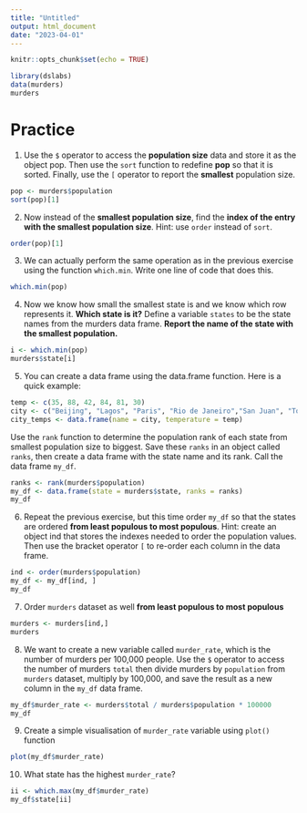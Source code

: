 ```yaml
---
title: "Untitled"
output: html_document
date: "2023-04-01"
---
```


```r
knitr::opts_chunk$set(echo = TRUE)
```

```r
library(dslabs)
data(murders)
murders
```

# Practice

1. Use the `$` operator to access the **population size** data and store it as the object pop. Then
use the `sort` function to redefine **pop** so that it is sorted. Finally, use the `[` operator to
report the **smallest** population size.

```r
pop <- murders$population
sort(pop)[1]
```

2. Now instead of the **smallest population size**, find the **index of the entry with the smallest population size**. 
Hint: use `order` instead of `sort`.

```r
order(pop)[1]
```
3. We can actually perform the same operation as in the previous exercise using the function
`which.min`. Write one line of code that does this.

```r
which.min(pop)
```


4. Now we know how small the smallest state is and we know which row represents it. **Which state is it?** 
Define a variable `states` to be the state names from the murders data frame.
**Report the name of the state with the smallest population.**

```r
i <- which.min(pop)
murders$state[i]
```


5. You can create a data frame using the data.frame function. Here is a quick example:

```r
temp <- c(35, 88, 42, 84, 81, 30)
city <- c("Beijing", "Lagos", "Paris", "Rio de Janeiro","San Juan", "Toronto")
city_temps <- data.frame(name = city, temperature = temp)
```

Use the `rank` function to determine the population rank of each state from smallest population size to biggest. 
Save these `ranks` in an object called `ranks`, then create a data frame
with the state name and its rank. Call the data frame `my_df`.

```r
ranks <- rank(murders$population)
my_df <- data.frame(state = murders$state, ranks = ranks)
my_df
```


6. Repeat the previous exercise, but this time order `my_df` so that the states are ordered
**from least populous to most populous**. Hint: create an object ind that stores the indexes
needed to order the population values. Then use the bracket operator `[` to re-order each
column in the data frame.

```r
ind <- order(murders$population)
my_df <- my_df[ind, ]
my_df
```
7. Order `murders` dataset as well **from least populous to most populous**

```r
murders <- murders[ind,]
murders
```


8. We want to create a new variable called `murder_rate`, which is the number of murders per 100,000
people. Use the `$` operator to access the number of murders `total` then divide murders by `population` from `murders` dataset, multiply by 100,000, and save the result as a new column in the `my_df` data frame.

```r
my_df$murder_rate <- murders$total / murders$population * 100000
my_df
```
9. Create a simple visualisation of `murder_rate` variable using `plot()` function
```r
plot(my_df$murder_rate)
```
10. What state has the highest `murder_rate`?

```r
ii <- which.max(my_df$murder_rate)
my_df$state[ii]
```

